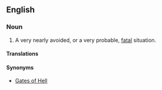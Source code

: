==English==

===Noun===
{{en-plural noun}}

# {{lb|en|poetic|figuratively|cliche}} A very nearly avoided, or a very probable, [[fatal]] situation.

====Translations====
{{trans-top|A nearly avoided fatal situation}}
{{trans-mid}}
{{trans-bottom}}

====Synonyms====
* [[Gates of Hell]]
